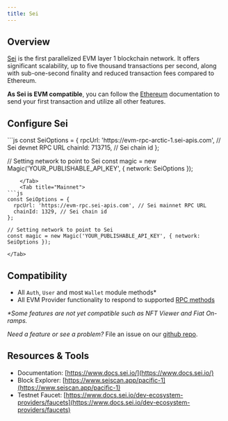 ---
title: Sei
---

## Overview

[Sei](https://www.sei.io/) is the first parallelized EVM layer 1 blockchain network. It offers significant scalability, up to five thousand transactions per second, along with sub-one-second finality and reduced transaction fees compared to Ethereum.

**As Sei is EVM compatible**, you can follow the [Ethereum](/docs/embedded-wallet/blockchains/featured-chains/ethereum/javascript) documentation to send your first transaction and utilize all other features.

## Configure Sei

<Tabs>
    <Tab title="Devnet">
```js
const SeiOptions = {
  rpcUrl: 'https://evm-rpc-arctic-1.sei-apis.com', // Sei devnet RPC URL
  chainId: 713715, // Sei chain id
};

// Setting network to point to Sei
const magic = new Magic('YOUR_PUBLISHABLE_API_KEY', { network: SeiOptions });

````
    </Tab>
    <Tab title="Mainnet">
```js
const SeiOptions = {
  rpcUrl: 'https://evm-rpc.sei-apis.com', // Sei mainnet RPC URL
  chainId: 1329, // Sei chain id
};

// Setting network to point to Sei
const magic = new Magic('YOUR_PUBLISHABLE_API_KEY', { network: SeiOptions });
````

    </Tab>

</Tabs>

## Compatibility

- All `Auth`, `User` and most `Wallet` module methods\*
- All EVM Provider functionality to respond to supported [RPC methods](/docs/embedded-wallet/api/client-side-sdks/web#evm-rpc-methods)

_\*Some features are not yet compatible such as NFT Viewer and Fiat On-ramps._

_Need a feature or see a problem?_ File an issue on our [github repo](https://github.com/magiclabs/magic-js).

## Resources & Tools

- Documentation: [https://www.docs.sei.io/](https://www.docs.sei.io/)
- Block Explorer: [https://www.seiscan.app/pacific-1](https://www.seiscan.app/pacific-1)
- Testnet Faucet: [https://www.docs.sei.io/dev-ecosystem-providers/faucets](https://www.docs.sei.io/dev-ecosystem-providers/faucets)
